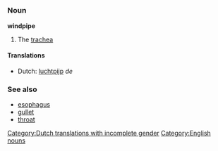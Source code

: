 =={{en}}==
===Noun===
'''windpipe''' 
# The [[trachea]]
====Translations====
*Dutch: [[luchtpijp]] ''de'' [[Category:Dutch translations with incomplete gender]]

===See also===
*[[esophagus]]
*[[gullet]]
*[[throat]]
[[Category:English nouns]]